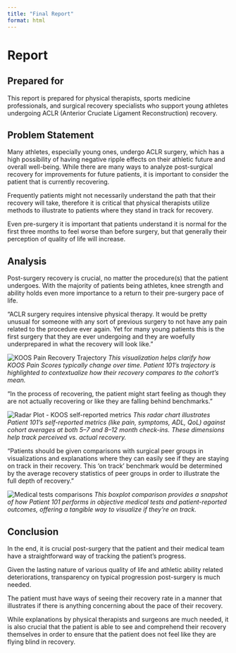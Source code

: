 ```yaml
---
title: "Final Report"
format: html
---
```


# **Report**

## **Prepared for**
This report is prepared for physical therapists, sports medicine professionals, and surgical recovery specialists who support young athletes undergoing ACLR (Anterior Cruciate Ligament Reconstruction) recovery.

## **Problem Statement**
Many athletes, especially young ones, undergo ACLR surgery, which has a high possibility of having negative ripple effects on their athletic future and overall well-being. While there are many ways to analyze post-surgical recovery for improvements for future patients, it is important to consider the patient that is currently recovering.

Frequently patients might not necessarily understand the path that their recovery will take, therefore it is critical that physical therapists utilize methods to illustrate to patients where they stand in track for recovery.

Even pre-surgery it is important that patients understand it is normal for the first three months to feel worse than before surgery, but that generally their perception of quality of life will increase.

## **Analysis**
Post-surgery recovery is crucial, no matter the procedure(s) that the patient undergoes. With the majority of patients being athletes, knee strength and ability holds even more importance to a return to their pre-surgery pace of life.

"ACLR surgery requires intensive physical therapy. It would be pretty unusual for someone with any sort of previous surgery to not have any pain related to the procedure ever again. Yet for many young patients this is the first surgery that they are ever undergoing and they are woefully underprepared in what the recovery will look like."

![KOOS Pain Recovery Trajectory](KOOS_Pain_Recovery_Trajectory_new.png)
*This visualization helps clarify how KOOS Pain Scores typically change over time. Patient 101’s trajectory is highlighted to contextualize how their recovery compares to the cohort’s mean.*

"In the process of recovering, the patient might start feeling as though they are not actually recovering or like they are falling behind benchmarks."

![Radar Plot - KOOS self-reported metrics](Radar_small_multiples.png)
*This radar chart illustrates Patient 101’s self-reported metrics (like pain, symptoms, ADL, QoL) against cohort averages at both 5–7 and 8–12 month check-ins. These dimensions help track perceived vs. actual recovery.*

"Patients should be given comparisons with surgical peer groups in visualizations and explanations where they can easily see if they are staying on track in their recovery. This ‘on track’ benchmark would be determined by the average recovery statistics of peer groups in order to illustrate the full depth of recovery."

![Medical tests comparisons](stacked_horizontal_boxplots.png)
*This boxplot comparison provides a snapshot of how Patient 101 performs in objective medical tests and patient-reported outcomes, offering a tangible way to visualize if they’re on track.*

## **Conclusion**
In the end, it is crucial post-surgery that the patient and their medical team have a straightforward way of tracking the patient’s progress.

Given the lasting nature of various quality of life and athletic ability related deteriorations, transparency on typical progression post-surgery is much needed.

The patient must have ways of seeing their recovery rate in a manner that illustrates if there is anything concerning about the pace of their recovery.

While explanations by physical therapists and surgeons are much needed, it is also crucial that the patient is able to see and comprehend their recovery themselves in order to ensure that the patient does not feel like they are flying blind in recovery.
